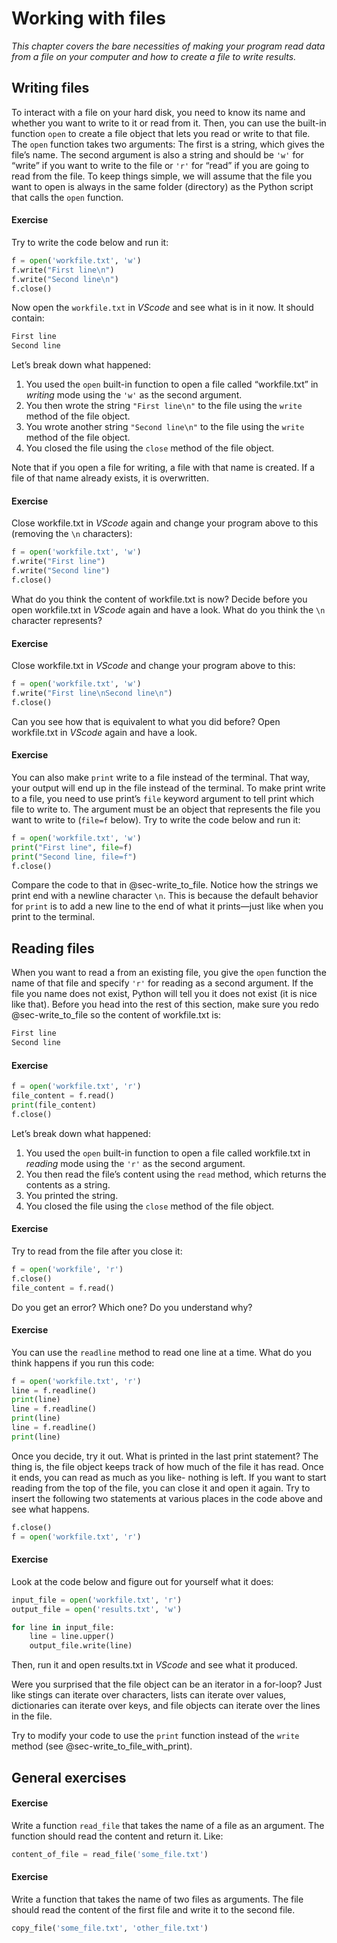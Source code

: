 # Working with files {#sec-files}

*This chapter covers the bare necessities of making your program read data from a file on your computer and how to create a file to write results.*

## Writing files {.unnumbered}

To interact with a file on your hard disk, you need to know its name and whether you want to write to it or read from it. Then, you can use the built-in function `open` to create a file object that lets you read or write to that file. The `open` function takes two arguments: The first is a string, which gives the file's name. The second argument is also a string and should be `'w'` for "write" if you want to write to the file or `'r'` for "read" if you are going to read from the file. To keep things simple, we will assume that the file you want to open is always in the same folder (directory) as the Python script that calls the `open` function.

#### Exercise {#sec-write_to_file}
Try to write the code below and run it:

```python
f = open('workfile.txt', 'w')
f.write("First line\n")
f.write("Second line\n")
f.close()
```

Now open the `workfile.txt` in *VScode* and see what is in it now. It should contain:

```zsh
First line
Second line
```

Let's break down what happened:

1. You used the `open` built-in function to open a file called "workfile.txt" in *writing* mode using the `'w'` as the second argument.
2. You then wrote the string `"First line\n"`  to the file using the `write` method of the file object.
3. You wrote another string `"Second line\n"`  to the file using the `write` method of the file object.
4. You closed the file using the `close` method of the file object.

Note that if you open a file for writing, a file with that name is created. If a file of that name already exists, it is overwritten.

#### Exercise
Close workfile.txt in *VScode* again and change your program above to this (removing the `\n` characters):

```python
f = open('workfile.txt', 'w')
f.write("First line")
f.write("Second line")
f.close()
```

What do you think the content of workfile.txt is now? Decide before you open workfile.txt in *VScode* again and have a look. What do you think the `\n` character represents?

#### Exercise
Close workfile.txt in *VScode* and change your program above to this:

```python
f = open('workfile.txt', 'w')
f.write("First line\nSecond line\n")
f.close()
```

Can you see how that is equivalent to what you did before? Open workfile.txt in *VScode* again and have a look.

#### Exercise {#sec-write_to_file_with_print}
You can also make `print` write to a file instead of the terminal. That way, your output will end up in the file instead of the terminal. To make print write to a file, you need to use print's `file` keyword argument to tell print which file to write to. The argument must be an object that represents the file you want to write to (`file=f` below). Try to write the code below and run it:

```python
f = open('workfile.txt', 'w')
print("First line", file=f)
print("Second line, file=f")
f.close()
```

Compare the code to that in @sec-write_to_file. Notice how the strings we print end with a newline character `\n`. This is because the default behavior for `print` is to add a new line to the end of what it prints—just like when you print to the terminal.

## Reading files {.unnumbered}

When you want to read a from an existing file, you give the `open` function the name of that file and specify `'r'` for reading as a second argument. If the file you name does not exist, Python will tell you it does not exist (it is nice like that). Before you head into the rest of this section, make sure you redo @sec-write_to_file so the content of workfile.txt is:

```zsh
First line
Second line
```

#### Exercise {#sec-read_from_file}

```python
f = open('workfile.txt', 'r')
file_content = f.read()
print(file_content)
f.close()
```

Let's break down what happened:

1. You used the `open` built-in function to open a file called workfile.txt in *reading* mode using the `'r'` as the second argument.
2. You then read the file's content using the `read` method, which returns the contents as a string.
3. You printed the string. 
4. You closed the file using the `close` method of the file object.

#### Exercise 
Try to read from the file after you close it:

```python    
f = open('workfile', 'r')
f.close()
file_content = f.read()
```

Do you get an error? Which one? Do you understand why?

#### Exercise 
You can use the `readline` method to read one line at a time. What do you think happens if you run this code:

```python
f = open('workfile.txt', 'r')
line = f.readline()
print(line)
line = f.readline()
print(line)
line = f.readline()
print(line)
```

Once you decide, try it out. What is printed in the last print statement? The thing is, the file object keeps track of how much of the file it has read. Once it ends, you can read as much as you like- nothing is left. If you want to start reading from the top of the file, you can close it and open it again. Try to insert the following two statements at various places in the code above and see what happens.

```python
f.close()
f = open('workfile.txt', 'r')
```

#### Exercise
Look at the code below and figure out for yourself what it does:

```python
input_file = open('workfile.txt', 'r')
output_file = open('results.txt', 'w')

for line in input_file:
    line = line.upper()
    output_file.write(line)
```

Then, run it and open results.txt in *VScode* and see what it produced.

Were you surprised that the file object can be an iterator in a for-loop? Just like stings can iterate over characters, lists can iterate over values, dictionaries can iterate over keys, and file objects can iterate over the lines in the file.

Try to modify your code to use the `print` function instead of the `write` method (see @sec-write_to_file_with_print).


## General exercises {.unnumbered}

#### Exercise
Write a function `read_file` that takes the name of a file as an argument. The function should read the content and return it. Like:

```python
content_of_file = read_file('some_file.txt')
```

#### Exercise
Write a function that takes the name of two files as arguments. The file should read the content of the first file and write it to the second file.

```python
copy_file('some_file.txt', 'other_file.txt')
```




